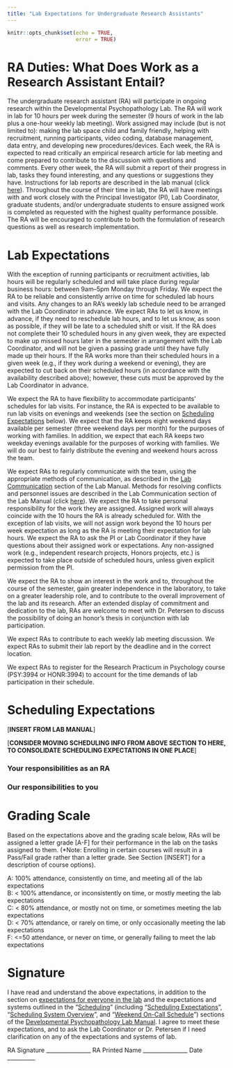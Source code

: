 ```yaml
---
title: "Lab Expectations for Undergraduate Research Assistants"
---
```


```r
knitr::opts_chunk$set(echo = TRUE,
                      error = TRUE)
```

# RA Duties: What Does Work as a Research Assistant Entail?

The undergraduate research assistant (RA) will participate in ongoing research within the Developmental Psychopathology Lab.
The RA will work in lab for 10 hours per week during the semester (9 hours of work in the lab plus a one-hour weekly lab meeting).
Work assigned may include (but is not limited to): making the lab space child and family friendly, helping with recruitment, running participants, video coding, database management, data entry, and developing new procedures/devices.
Each week, the RA is expected to read critically an empirical research article for lab meeting and come prepared to contribute to the discussion with questions and comments.
Every other week, the RA will submit a report of their progress in lab, tasks they found interesting, and any questions or suggestions they have.
Instructions for lab reports are described in the lab manual (click [here](https://devpsylab.github.io/LabWiki/manual.html#resolvingConflicts)).
Throughout the course of their time in lab, the RA will have meetings with and work closely with the Principal Investigator (PI), Lab Coordinator, graduate students, and/or undergraduate students to ensure assigned work is completed as requested with the highest quality performance possible.
The RA will be encouraged to contribute to both the formulation of research questions as well as research implementation.

# Lab Expectations

With the exception of running participants or recruitment activities, lab hours will be regularly scheduled and will take place during regular business hours: between 9am–5pm Monday through Friday.
We expect the RA to be reliable and consistently arrive on time for scheduled lab hours and visits.
Any changes to an RA's weekly lab schedule need to be arranged with the Lab Coordinator in advance.
We expect RAs to let us know, in advance, if they need to reschedule lab hours, and to let us know, as soon as possible, if they will be late to a scheduled shift or visit.
If the RA does not complete their 10 scheduled hours in any given week, they are expected to make up missed hours later in the semester in arrangement with the Lab Coordinator, and will not be given a passing grade until they have fully made up their hours.
If the RA works more than their scheduled hours in a given week (e.g., if they work during a weekend or evening), they are expected to cut back on their scheduled hours (in accordance with the availability described above); however, these cuts must be approved by the Lab Coordinator in advance.

We expect the RA to have flexibility to accommodate participants' schedules for lab visits.
For instance, the RA is expected to be available to run lab visits on evenings and weekends (see the section on [Scheduling Expectations](#schedulingExpectations) below).
We expect that the RA keeps eight weekend days available per semester (three weekend days per month) for the purposes of working with families. 
In addition, we expect that each RA keeps two weekday evenings available for the purposes of working with families.
We will do our best to fairly distribute the evening and weekend hours across the team.

We expect RAs to regularly communicate with the team, using the appropriate methods of communication, as described in the [Lab Communication](https://devpsylab.github.io/LabWiki/manual.html#labCommunication) section of the Lab Manual.
Methods for resolving conflicts and personnel issues are described in the Lab Communication section of the Lab Manual (click [here](https://devpsylab.github.io/LabWiki/manual.html#resolvingConflicts)).
We expect the RA to take personal responsibility for the work they are assigned.
Assigned work will always coincide with the 10 hours the RA is already scheduled for.
With the exception of lab visits, we will not assign work beyond the 10 hours per week expectation as long as the RA is meeting their expectation for lab hours.
We expect the RA to ask the PI or Lab Coordinator if they have questions about their assigned work or expectations.
Any non-assigned work (e.g., independent research projects, Honors projects, etc.) is expected to take place outside of scheduled hours, unless given explicit permission from the PI.

We expect the RA to show an interest in the work and to, throughout the course of the semester, gain greater independence in the laboratory, to take on a greater leadership role, and to contribute to the overall improvement of the lab and its research.
After an extended display of commitment and dedication to the lab, RAs are welcome to meet with Dr.
Petersen to discuss the possibility of doing an honor's thesis in conjunction with lab participation.

We expect RAs to contribute to each weekly lab meeting discussion. We expect RAs to submit their lab report by the deadline and in the correct location.

We expect RAs to register for the Research Practicum in Psychology course (PSY:3994 or HONR:3994) to account for the time demands of lab participation in their schedule.

# Scheduling Expectations {#schedulingExpectations}

[**INSERT FROM LAB MANUAL**]

[**CONSIDER MOVING SCHEDULING INFO FROM ABOVE SECTION TO HERE, TO CONSOLIDATE SCHEDULING EXPECTATIONS IN ONE PLACE**]

### Your responsibilities as an RA

### Our responsibilities to you

# Grading Scale

Based on the expectations above and the grading scale below, RAs will be assigned a letter grade [A-F] for their performance in the lab on the tasks assigned to them.
(*Note: Enrolling in certain courses will result in a Pass/Fail grade rather than a letter grade.
See Section [INSERT] for a description of course options).

A: 100% attendance, consistently on time, and meeting all of the lab expectations\
B: < 100% attendance, or inconsistently on time, or mostly meeting the lab expectations\
C: < 80% attendance, or mostly not on time, or sometimes meeting the lab expectations\
D: < 70% attendance, or rarely on time, or only occasionally meeting the lab expectations\
F: <=50 attendance, or never on time, or generally failing to meet the lab expectations

# Signature

I have read and understand the above expectations, in addition to the section on [expectations for everyone in the lab](https://devpsylab.github.io/LabWiki/expectations-everyone.html) and the expectations and systems outlined in the "[Scheduling](https://devpsylab.github.io/LabWiki/manual.html#scheduling)" (including "[Scheduling Expectations](https://devpsylab.github.io/LabWiki/manual.html#schedulingExpectations)", "[Scheduling System Overview](https://devpsylab.github.io/LabWiki/manual.html#schedulingOverview)", and "[Weekend On-Call Schedule](https://devpsylab.github.io/LabWiki/manual.html#schedulingWeekend)") sections of the [Developmental Psychopathology Lab Manual](https://devpsylab.github.io/LabWiki/manual.html).
I agree to meet these expectations, and to ask the Lab Coordinator or Dr. Petersen if I need clarification on any of the expectations and systems of lab.

RA Signature ________________	RA Printed Name ________________ Date __________

